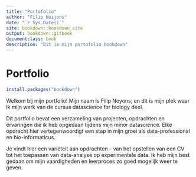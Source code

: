 ```yaml
--- 
title: "Portofolio"
author: "Filip Noijons"
date: "`r Sys.Date()`"
site: bookdown::bookdown_site
output: bookdown::gitbook
documentclass: book
description: "Dit is mijn portofolio bookdown"
---
```


# Portfolio
```r
install.packages("bookdown")
```

Welkom bij mijn portfolio! Mijn naam is Filip Noyons, en dit is mijn plek waar ik mijn werk van de cursus datascience for biology deel.

Dit portfolio bevat een verzameling van projecten, opdrachten en ervaringen die ik heb opgedaan tijdens mijn minor datascience. Elke opdracht hier vertegenwoordigt een stap in mijn groei als data-professional en bio-informaticus.

Je vindt hier een variëteit aan opdrachten - van het opstellen van een CV tot het toepassen van data-analyse op experimentele data. Ik heb mijn best gedaan om mijn vaardigheden en leerproces zo goed mogelijk weer te geven.

